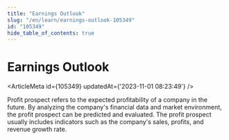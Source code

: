 ```yaml
---
title: "Earnings Outlook"
slug: "/en/learn/earnings-outlook-105349"
id: "105349"
hide_table_of_contents: true
---
```



# Earnings Outlook

<ArticleMeta id={105349} updatedAt={'2023-11-01 08:23:49'} />
<div className='border-solid border-b border-t-0 my-4 border-[var(--ifm-color-gray-300)]' />

Profit prospect refers to the expected profitability of a company in the future. By analyzing the company's financial data and market environment, the profit prospect can be predicted and evaluated. The profit prospect usually includes indicators such as the company's sales, profits, and revenue growth rate.

